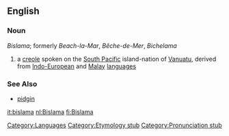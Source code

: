 {{wikipedia}}
{{Interwiktionary|code=bi}}

==English==

===Noun===
''Bislama''; formerly ''Beach-la-Mar'', ''Bêche-de-Mer'', ''Bichelama''

# a [[creole]] spoken on the [[South Pacific]] island-nation of [[Vanuatu]], derived from [[Indo-European]] and [[Malay]] [[language]]s 

===See Also===
* [[pidgin]]

[[Category:Languages]]
[[Category:Etymology stub]]
[[Category:Pronunciation stub]]

[[it:bislama]]
[[nl:Bislama]]
[[fi:Bislama]]